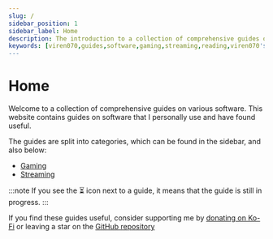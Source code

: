 ```yaml
---
slug: /
sidebar_position: 1
sidebar_label: Home
description: The introduction to a collection of comprehensive guides on various software.
keywords: [viren070,guides,software,gaming,streaming,reading,viren070's guides,stremio,aniyomi,plutonium]
---
```

# Home 

Welcome to a collection of comprehensive guides on various software. 
This website contains guides on software that I personally use and have found useful.  

The guides are split into categories, which can be found in the sidebar, and also below:

- [Gaming](category/gaming)
- [Streaming](category/streaming)

:::note
If you see the ⏳ icon next to a guide, it means that the guide is still in progress.
:::

If you find these guides useful, consider supporting me by [donating on Ko-Fi](https://ko-fi.com/viren070) or leaving a star on the [GitHub repository](https://github.com/Viren070/guides)
